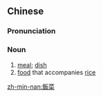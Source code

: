 {{also|饭菜}}
==Chinese==
{{zh-forms|s=饭菜}}

===Pronunciation===
{{zh-pron
|m=fàncài
|c=faan6 coi3
|h=pfs=fan-chhoi
|mn=pn̄g-chhài
|cat=n
}}

===Noun===
{{zh-noun}}

# [[meal]]; [[dish]]
# [[food]] that accompanies [[rice]]

[[zh-min-nan:飯菜]]